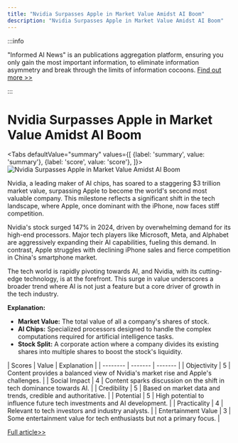 ```yaml
---
title: "Nvidia Surpasses Apple in Market Value Amidst AI Boom"
description: "Nvidia Surpasses Apple in Market Value Amidst AI Boom"
---
```



:::info

"Informed AI News" is an publications aggregation platform, ensuring you only gain the most important information, to eliminate information asymmetry and break through the limits of information cocoons.  [Find out more >>](/docs/guides)

:::

# Nvidia Surpasses Apple in Market Value Amidst AI Boom


<Tabs
	defaultValue="summary"
	values={[
	{label: 'summary', value: 'summary'},
	{label: 'score', value: 'score'},
]}>
<TabItem value="summary">
<img
  src="https://image.informedainews.com/2024/06/07/AI-k9s-1717727607-0.jpg"
  alt="Nvidia Surpasses Apple in Market Value Amidst AI Boom"
/>



Nvidia, a leading maker of AI chips, has soared to a staggering $3 trillion market value, surpassing Apple to become the world's second most valuable company. This milestone reflects a significant shift in the tech landscape, where Apple, once dominant with the iPhone, now faces stiff competition.

Nvidia's stock surged 147% in 2024, driven by overwhelming demand for its high-end processors. Major tech players like Microsoft, Meta, and Alphabet are aggressively expanding their AI capabilities, fueling this demand. In contrast, Apple struggles with declining iPhone sales and fierce competition in China's smartphone market.

The tech world is rapidly pivoting towards AI, and Nvidia, with its cutting-edge technology, is at the forefront. This surge in value underscores a broader trend where AI is not just a feature but a core driver of growth in the tech industry.

**Explanation:**
- **Market Value:** The total value of all a company's shares of stock.
- **AI Chips:** Specialized processors designed to handle the complex computations required for artificial intelligence tasks.
- **Stock Split:** A corporate action where a company divides its existing shares into multiple shares to boost the stock's liquidity.
</TabItem>
<TabItem value="score">
	| Scores     | Value   | Explanation |
	| -------- | ------- | ------- |
	| Objectivity  | 5    | Content provides a balanced view of Nvidia's market rise and Apple's challenges.    |
	| Social Impact | 4     | Content sparks discussion on the shift in tech dominance towards AI.    |
	| Credibility    | 5    | Based on market data and trends, credible and authoritative.    |
	| Potential    | 5    | High potential to influence future tech investments and AI development.    |
	| Practicality    | 4    | Relevant to tech investors and industry analysts.    |
	| Entertainment Value    | 3    | Some entertainment value for tech enthusiasts but not a primary focus.    |
</TabItem>
</Tabs>

[Full article>>](https://www.theguardian.com/technology/article/2024/jun/05/nvidia-stock-tech-market-price-value-3-trillion)
